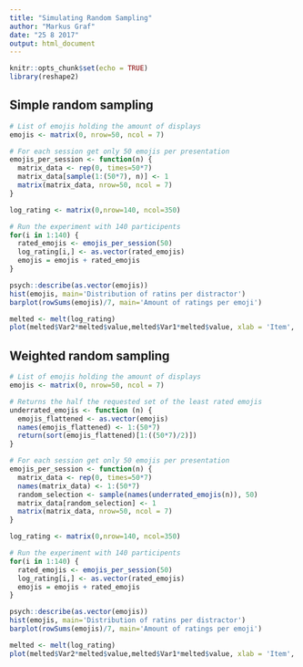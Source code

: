 ```yaml
---
title: "Simulating Random Sampling"
author: "Markus Graf"
date: "25 8 2017"
output: html_document
---
```


```r
knitr::opts_chunk$set(echo = TRUE)
library(reshape2)
```

## Simple random sampling
```r
# List of emojis holding the amount of displays
emojis <- matrix(0, nrow=50, ncol = 7)

# For each session get only 50 emojis per presentation
emojis_per_session <- function(n) {
  matrix_data <- rep(0, times=50*7)
  matrix_data[sample(1:(50*7), n)] <- 1
  matrix(matrix_data, nrow=50, ncol = 7)
}

log_rating <- matrix(0,nrow=140, ncol=350)

# Run the experiment with 140 participents
for(i in 1:140) {
  rated_emojis <- emojis_per_session(50)
  log_rating[i,] <- as.vector(rated_emojis)
  emojis = emojis + rated_emojis
}

psych::describe(as.vector(emojis))
hist(emojis, main='Distribution of ratins per distractor')
barplot(rowSums(emojis)/7, main='Amount of ratings per emoji')

melted <- melt(log_rating)
plot(melted$Var2*melted$value,melted$Var1*melted$value, xlab = 'Item', ylab='Subject')
```


## Weighted random sampling
```r
# List of emojis holding the amount of displays
emojis <- matrix(0, nrow=50, ncol = 7)

# Returns the half the requested set of the least rated emojis
underrated_emojis <- function (n) {
  emojis_flattened <- as.vector(emojis)
  names(emojis_flattened) <- 1:(50*7)
  return(sort(emojis_flattened)[1:((50*7)/2)])
}

# For each session get only 50 emojis per presentation
emojis_per_session <- function(n) {
  matrix_data <- rep(0, times=50*7)
  names(matrix_data) <- 1:(50*7)
  random_selection <- sample(names(underrated_emojis(n)), 50)
  matrix_data[random_selection] <- 1
  matrix(matrix_data, nrow=50, ncol = 7)
}

log_rating <- matrix(0,nrow=140, ncol=350)

# Run the experiment with 140 participents
for(i in 1:140) {
  rated_emojis <- emojis_per_session(50)
  log_rating[i,] <- as.vector(rated_emojis)
  emojis = emojis + rated_emojis
}

psych::describe(as.vector(emojis))
hist(emojis, main='Distribution of ratins per distractor')
barplot(rowSums(emojis)/7, main='Amount of ratings per emoji')

melted <- melt(log_rating)
plot(melted$Var2*melted$value,melted$Var1*melted$value, xlab = 'Item', ylab='Subject')
```